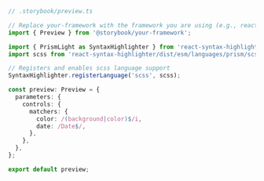 ```ts
// .storybook/preview.ts

// Replace your-framework with the framework you are using (e.g., react, vue3)
import { Preview } from '@storybook/your-framework';

import { PrismLight as SyntaxHighlighter } from 'react-syntax-highlighter';
import scss from 'react-syntax-highlighter/dist/esm/languages/prism/scss';

// Registers and enables scss language support
SyntaxHighlighter.registerLanguage('scss', scss);

const preview: Preview = {
  parameters: {
    controls: {
      matchers: {
        color: /(background|color)$/i,
        date: /Date$/,
      },
    },
  },
};

export default preview;
```
